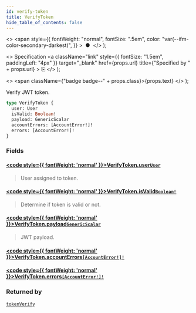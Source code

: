 ```yaml
---
id: verify-token
title: VerifyToken
hide_table_of_contents: false
---
```


  <>
    <span
      style={{
        fontWeight: "normal",
        fontSize: ".5em",
        color: "var(--ifm-color-secondary-darkest)",
      }}
    >
      &nbsp;●&nbsp;
    </span>
  </>
);

  <>
    Specification
    <a
      className="link"
      style={{ fontSize: "1.5em", paddingLeft: "4px" }}
      target="\_blank"
      href={props.url}
      title={"Specified by " + props.url}
    >
      ⎘
    </a>
  </>
);

  <>
    <span className={"badge badge--" + props.class}>{props.text}</span>
  </>
);

Verify JWT token.

```graphql
type VerifyToken {
  user: User
  isValid: Boolean!
  payload: GenericScalar
  accountErrors: [AccountError!]!
  errors: [AccountError!]!
}
```

### Fields

#### [<code style={{ fontWeight: 'normal' }}>VerifyToken.<b>user</b></code>](#)<Bullet />[`User`](../../../storefront/users/objects/user) <Badge class="secondary" text="object"/>

> User assigned to token.

#### [<code style={{ fontWeight: 'normal' }}>VerifyToken.<b>isValid</b></code>](#)<Bullet />[`Boolean!`](../../../storefront/miscellaneous/scalars/boolean) <Badge class="secondary" text="non-null"/> <Badge class="secondary" text="scalar"/>

> Determine if token is valid or not.

#### [<code style={{ fontWeight: 'normal' }}>VerifyToken.<b>payload</b></code>](#)<Bullet />[`GenericScalar`](../../../storefront/miscellaneous/scalars/generic-scalar) <Badge class="secondary" text="scalar"/>

> JWT payload.

#### [<code style={{ fontWeight: 'normal' }}>VerifyToken.<b>accountErrors</b></code>](#)<Bullet />[`[AccountError!]!`](../../../storefront/users/objects/account-error) <Badge class="secondary" text="non-null"/> <Badge class="secondary" text="object"/>

>

#### [<code style={{ fontWeight: 'normal' }}>VerifyToken.<b>errors</b></code>](#)<Bullet />[`[AccountError!]!`](../../../storefront/users/objects/account-error) <Badge class="secondary" text="non-null"/> <Badge class="secondary" text="object"/>

>

### Returned by

[`tokenVerify`](../../../storefront/authentication/mutations/token-verify) <Badge class="secondary" text="mutation"/>
